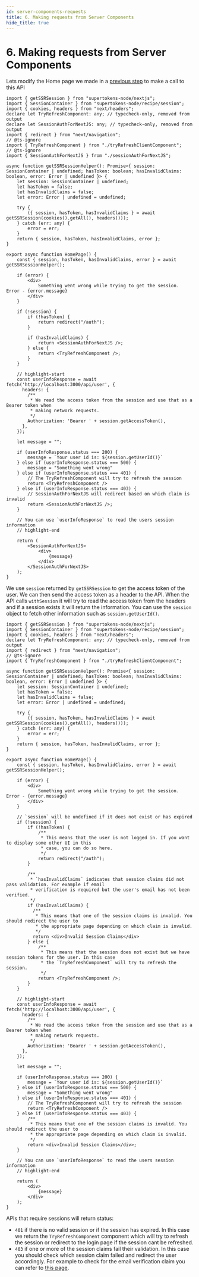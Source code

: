 ```yaml
---
id: server-components-requests
title: 6. Making requests from Server Components
hide_title: true
---
```


<!-- COPY DOCS -->
<!-- ./thirdpartyemailpassword/nextjs/app-directory/server-components-requests.mdx -->


# 6. Making requests from Server Components

Lets modify the Home page we made in a [previous step](../protecting-route.mdx) to make a call to this API

<PreBuiltOrCustomUISwitcher>

<PreBuiltUIContent>

```tsx title="app/components/home.tsx"
import { getSSRSession } from "supertokens-node/nextjs";
import { SessionContainer } from "supertokens-node/recipe/session";
import { cookies, headers } from "next/headers";
declare let TryRefreshComponent: any; // typecheck-only, removed from output
declare let SessionAuthForNextJS: any; // typecheck-only, removed from output
import { redirect } from "next/navigation";
// @ts-ignore
import { TryRefreshComponent } from "./tryRefreshClientComponent";
// @ts-ignore
import { SessionAuthForNextJS } from "./sessionAuthForNextJS";

async function getSSRSessionHelper(): Promise<{ session: SessionContainer | undefined; hasToken: boolean; hasInvalidClaims: boolean, error: Error | undefined }> {
    let session: SessionContainer | undefined;
    let hasToken = false;
    let hasInvalidClaims = false;
    let error: Error | undefined = undefined;
    
    try {
        ({ session, hasToken, hasInvalidClaims } = await getSSRSession(cookies().getAll(), headers()));
    } catch (err: any) {
        error = err;
    }
    return { session, hasToken, hasInvalidClaims, error };
}

export async function HomePage() {
    const { session, hasToken, hasInvalidClaims, error } = await getSSRSessionHelper();

    if (error) {
        <div>
            Something went wrong while trying to get the session. Error - {error.message}
        </div>
    }

    if (!session) {
        if (!hasToken) {
            return redirect("/auth");
        }

        if (hasInvalidClaims) {
            return <SessionAuthForNextJS />;
        } else {
            return <TryRefreshComponent />;
        }
    }

    // highlight-start
    const userInfoResponse = await fetch('http://localhost:3000/api/user', {
      headers: {
        /**
         * We read the access token from the session and use that as a Bearer token when
         * making network requests.
         */
        Authorization: 'Bearer ' + session.getAccessToken(),
      },
    });

    let message = "";

    if (userInfoResponse.status === 200) {
        message = `Your user id is: ${session.getUserId()}`
    } else if (userInfoResponse.status === 500) {
        message = "Something went wrong"
    } else if (userInfoResponse.status === 401) {
        // The TryRefreshComponent will try to refresh the session
        return <TryRefreshComponent />
    } else if (userInfoResponse.status === 403) {
        // SessionAuthForNextJS will redirect based on which claim is invalid
        return <SessionAuthForNextJS />;
    }

    // You can use `userInfoResponse` to read the users session information
    // highlight-end

    return (
        <SessionAuthForNextJS>
            <div>
                {message}
            </div>
        </SessionAuthForNextJS>
    );
}
```

We use `session` returned by `getSSRSession` to get the access token of the user. We can then send the access token as a header to the API. When the API calls `withSession` it will try to read the access token from the headers and if a session exists it will return the information. You can use the `session` object to fetch other information such as `session.getUserId()`.

</PreBuiltUIContent>

<CustomUIContent>

```tsx title="app/components/home.tsx"
import { getSSRSession } from "supertokens-node/nextjs";
import { SessionContainer } from "supertokens-node/recipe/session";
import { cookies, headers } from "next/headers";
declare let TryRefreshComponent: any; // typecheck-only, removed from output
import { redirect } from "next/navigation";
// @ts-ignore
import { TryRefreshComponent } from "./tryRefreshClientComponent";

async function getSSRSessionHelper(): Promise<{ session: SessionContainer | undefined; hasToken: boolean; hasInvalidClaims: boolean, error: Error | undefined }> {
    let session: SessionContainer | undefined;
    let hasToken = false;
    let hasInvalidClaims = false;
    let error: Error | undefined = undefined;
    
    try {
        ({ session, hasToken, hasInvalidClaims } = await getSSRSession(cookies().getAll(), headers()));
    } catch (err: any) {
        error = err;
    }
    return { session, hasToken, hasInvalidClaims, error };
}

export async function HomePage() {
    const { session, hasToken, hasInvalidClaims, error } = await getSSRSessionHelper();

    if (error) {
        <div>
            Something went wrong while trying to get the session. Error - {error.message}
        </div>
    }
    
    // `session` will be undefined if it does not exist or has expired
    if (!session) {
        if (!hasToken) {
            /**
             * This means that the user is not logged in. If you want to display some other UI in this
             * case, you can do so here.
             */
            return redirect("/auth");
        }

        /**
         * `hasInvalidClaims` indicates that session claims did not pass validation. For example if email
         * verification is required but the user's email has not been verified.
         */
        if (hasInvalidClaims) {
          /**
           * This means that one of the session claims is invalid. You should redirect the user to
           * the appropriate page depending on which claim is invalid.
           */
          return <div>Invalid Session Claims</div>
        } else {
            /**
             * This means that the session does not exist but we have session tokens for the user. In this case
             * the `TryRefreshComponent` will try to refresh the session.
             */
            return <TryRefreshComponent />;
        }
    }

    // highlight-start
    const userInfoResponse = await fetch('http://localhost:3000/api/user', {
      headers: {
        /**
         * We read the access token from the session and use that as a Bearer token when
         * making network requests.
         */
        Authorization: 'Bearer ' + session.getAccessToken(),
      },
    });

    let message = "";

    if (userInfoResponse.status === 200) {
        message = `Your user id is: ${session.getUserId()}`
    } else if (userInfoResponse.status === 500) {
        message = "Something went wrong"
    } else if (userInfoResponse.status === 401) {
        // The TryRefreshComponent will try to refresh the session
        return <TryRefreshComponent />
    } else if (userInfoResponse.status === 403) {
        /**
         * This means that one of the session claims is invalid. You should redirect the user to
         * the appropriate page depending on which claim is invalid.
         */
        return <div>Invalid Session Claims</div>;
    }

    // You can use `userInfoResponse` to read the users session information
    // highlight-end
    
    return (
        <div>
            {message}
        </div>
    );
}
```

APIs that require sessions will return status:
- `401` if there is no valid session or if the session has expired. In this case we return the `TryRefreshComponent` component which will try to refresh the session or redirect to the login page if the session cant be refreshed.
- `403` if one or more of the session claims fail their validation. In this case you should check which session claim failed and redirect the user accordingly. For example to check for the email verification claim you can refer to [this page](../../common-customizations/email-verification/protecting-routes.mdx#protecting-frontend-routes--cust).

</CustomUIContent>

</PreBuiltOrCustomUISwitcher>
